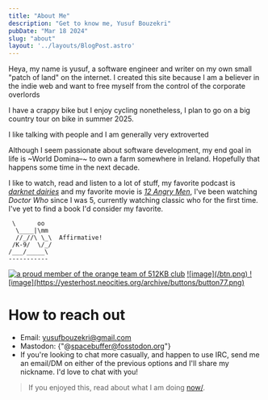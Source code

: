 ```yaml
---
title: "About Me"
description: "Get to know me, Yusuf Bouzekri"
pubDate: "Mar 18 2024"
slug: "about"
layout: '../layouts/BlogPost.astro'
---
```


Heya, my name is yusuf, a software engineer and writer on my own small "patch of land" on the internet. I created this site because I am a believer in the indie web and want to free myself from the control of the corporate overlords

I have a crappy bike but I enjoy cycling nonetheless, I plan to go on a big country tour on bike in summer 2025.

I like talking with people and I am generally very extroverted

Although I seem passionate about software development, my end goal in life is ~World Domina–~ to own a farm somewhere in Ireland. Hopefully that happens some time in the next decade.

I like to watch, read and listen to a lot of stuff, my favorite podcast is _[darknet dairies](https://darknetdiaries.com/)_ and my favorite movie is _[12 Angry Men](https://letterboxd.com/film/12-angry-men/)_, I've been watching _Doctor Who_ since I was 5, currently watching classic who for the first time. I've yet to find a book I'd consider my favorite.


```plaintext
 \      oo
  \____|\mm
  //_//\ \_\  Affirmative!
 /K-9/  \/_/      
/___/_____\
-----------
```

<div class="flex gap-2"> 
<a href="https://512kb.club"><img src="https://512kb.club/assets/images/orange-team.gif"
               alt="a proud member of the orange team of 512KB club" /></a>

<a href="/">
![image](/btn.png)
</a>
<a href="https://fosstodon.org/@spacebuffer">
![image](https://yesterhost.neocities.org/archive/buttons/button77.png)
</a>
</div>


# How to reach out

- Email: yusufbouzekri@gmail.com
- Mastodon: {"@spacebuffer@fosstodon.org"}
- If you're looking to chat more casually, and happen to use IRC, send me an email/DM on either of the previous options and I'll share my nickname. I'd love to chat with you!


> If you enjoyed this, read about what I am doing [now/](/now).
